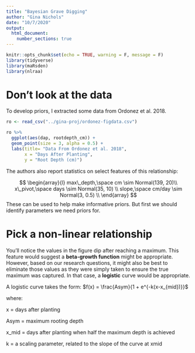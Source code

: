 ```yaml
---
title: "Bayesian Grave Digging"
author: "Gina Nichols"
date: "10/7/2020"
output:
  html_document:
    number_sections: true
---
```


```r
knitr::opts_chunk$set(echo = TRUE, warning = F, message = F)
library(tidyverse)
library(maRsden)
library(nlraa)
```

# Don't look at the data

To develop priors, I extracted some data from Ordonez et al. 2018. 

```r
ro <- read_csv("../gina-proj/ordonez-figdata.csv")

ro %>% 
  ggplot(aes(dap, rootdepth_cm)) + 
  geom_point(size = 3, alpha = 0.5) +
  labs(title= "Data From Ordonez et al. 2018",
       x = "Days After Planting",
       y = "Root Depth (cm)")

```

The authors also report statistics on select features of this relationship:

$$
\begin{array}{l}
max\_depth,\space cm \sim Normal(139, 20)\\
x\_pivot,\space days \sim Normal(35, 10) \\
slope,\space cm/day \sim Normal(3, 0.5) \\
\end{array}
$$
These can be used to help make informative priors. But first we should identify parameters we need priors for. 

# Pick a non-linear relationship

You'll notice the values in the figure dip after reaching a maximum. This feature would suggest a **beta-growth function** might be appropriate. However, based on our research questions, it might also be best to eliminate those values as they were simply taken to ensure the true maximum was captured. In that case, a **logistic** curve would be appropriate. 

A logistic curve takes the form:
$f(x) = \frac{Asym}{1 + e^{-k(x-x_{mid})}}$

where:  

x = days after planting

Asym = maximum rooting depth

x_mid = days after planting when half the maximum depth is achieved

k = a scaling parameter, related to the slope of the curve at xmid